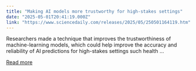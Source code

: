 ```yaml
---
title: "Making AI models more trustworthy for high-stakes settings"
date: "2025-05-01T20:41:19.000Z"
link: "https://www.sciencedaily.com/releases/2025/05/250501164119.htm"
---
```


Researchers made a technique that improves the trustworthiness of machine-learning models, which could help improve the accuracy and reliability of AI predictions for high-stakes settings such health ...

[Read more](https://www.sciencedaily.com/releases/2025/05/250501164119.htm)
